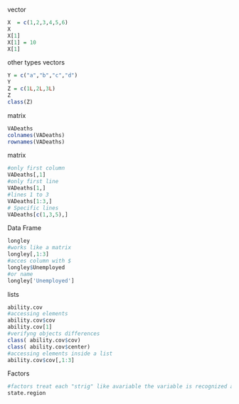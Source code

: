 

vector
```r
X  = c(1,2,3,4,5,6)  
X 
X[1]
X[1] = 10
X[1]
```
other types vectors
```r
Y = c("a","b","c","d")
Y
Z = c(1L,2L,3L)
Z
class(Z)
```
matrix
```r
VADeaths
colnames(VADeaths)
rownames(VADeaths)
```
matrix
```r
#only first column 
VADeaths[,1]
#only first line
VADeaths[1,]
#lines 1 to 3
VADeaths[1:3,]
# Specific lines
VADeaths[c(1,3,5),]
```
Data Frame
```r
longley
#works like a matrix
longley[,1:3]
#acces column with $
longley$Unemployed
#or name 
longley['Unemployed']
```
lists
```r
ability.cov 
#accessing elements
ability.cov$cov
ability.cov[1]
#verifyng objects differences 
class( ability.cov$cov)
class( ability.cov$center)
#accessing elements inside a list
ability.cov$cov[,1:3]
```
Factors
```r
#factors treat each "strig" like avariable the variable is recognized as equal others
state.region
```









